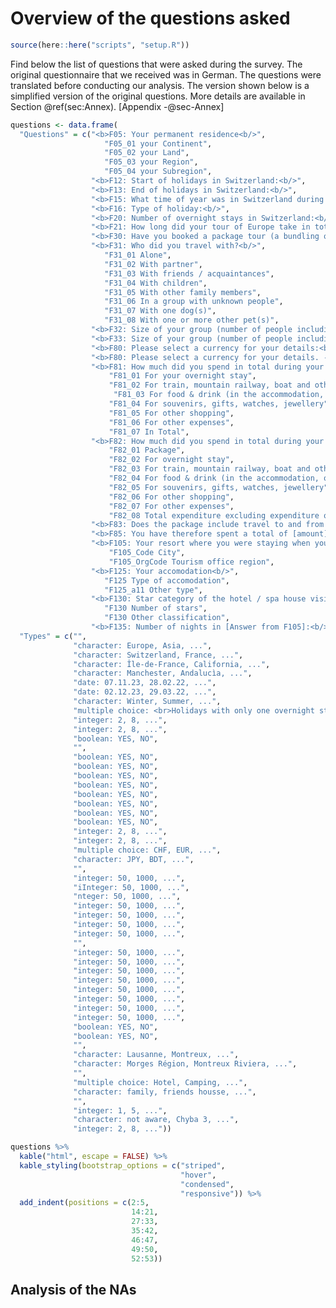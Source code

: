# Overview of the questions asked

```r
source(here::here("scripts", "setup.R"))
```

Find below the list of questions that were asked during the survey. The original questionnaire that we received was in German. The questions were translated before conducting our analysis. The version shown below is a simplified version of the original questions. More details are available in Section \@ref(sec:Annex). [Appendix -@sec-Annex]

```r
questions <- data.frame(
  "Questions" = c("<b>F05: Your permanent residence<b/>",
                     "F05_01 your Continent",
                     "F05_02 your Land",
                     "F05_03 your Region",
                     "F05_04 your Subregion",
                  "<b>F12: Start of holidays in Switzerland:<b/>",
                  "<b>F13: End of holidays in Switzerland:<b/>",
                  "<b>F15: What time of year was in Switzerland during your holidays?<b/>",
                  "<b>F16: Type of holiday:<b/>",
                  "<b>F20: Number of overnight stays in Switzerland:<b/>",
                  "<b>F21: How long did your tour of Europe take in total (including Switzerland)?<b/>",
                  "<b>F30: Have you booked a package tour (a bundling of arrival and departure, accommodation and/or other tourist services on site)?<b/>",
                  "<b>F31: Who did you travel with?<b/>",
                     "F31_01 Alone",
                     "F31_02 With partner",
                     "F31_03 With friends / acquaintances",
                     "F31_04 With children",
                     "F31_05 With other family members",
                     "F31_06 In a group with unknown people",
                     "F31_07 With one dog(s)",
                     "F31_08 With one or more other pet(s)",
                  "<b>F32: Size of your group (number of people including yourself):<b/>",
                  "<b>F33: Size of your group (number of people including yourself but excluding people you don't know):<b/>",
                  "<b>F80: Please select a currency for your details:<b/>",
                  "<b>F80: Please select a currency for your details. - Others, namely:<b/>",
                  "<b>F81: How much did you spend in total during your stay in Switzerland?<b/>",
                      "F81_01 For your overnight stay",
                      "F81_02 For train, mountain railway, boat and other public transport (without arrival and departure)",
                       "F81_03 For food & drink (in the accommodation, on the road, out and about)",
                      "F81_04 For souvenirs, gifts, watches, jewellery",
                      "F81_05 For other shopping",
                      "F81_06 For other expenses",
                      "F81_07 In Total",
                  "<b>F82: How much did you spend in total during your stay in Switzerland? (if you took a package)<b/>",
                      "F82_01 Package",
                      "F82_02 For overnight stay",
                      "F82_03 For train, mountain railway, boat and other public transport (without arrival and departure)",
                      "F82_04 For food & drink (in the accommodation, on the road, out and about)",
                      "F82_05 For souvenirs, gifts, watches, jewellery",
                      "F82_06 For other shopping",
                      "F82_07 For other expenses",
                      "F82_08 Total expenditure excluding expenditure on package holidays",
                  "<b>F83: Does the package include travel to and from the resort?<b/>",
                  "<b>F85: You have therefore spent a total of [amount] (excluding package costs) during your stay in Switzerland. Is that right?<b/>",
                  "<b>F105: Your resort where you were staying when your email address was collected for this survey:<b/>",
                      "F105_Code City",
                      "F105_OrgCode Tourism office region",
                  "<b>F125: Your accomodation<b/>",
                     "F125 Type of accomodation",
                     "F125_a11 Other type",
                  "<b>F130: Star category of the hotel / spa house visited<b/>",
                     "F130 Number of stars",
                     "F130 Other classification",
                  "<b>F135: Number of nights in [Answer from F105]:<b/>"),
  "Types" = c("",
              "character: Europe, Asia, ...",
              "character: Switzerland, France, ...",
              "character: Île-de-France, California, ...",
              "character: Manchester, Andalucìa, ...",
              "date: 07.11.23, 28.02.22, ...",
              "date: 02.12.23, 29.03.22, ...",
              "character: Winter, Summer, ...",
              "multiple choice: <br>Holidays with only one overnight stay in Switzerland, Round trip only within Switzerland (several overnight locations in Switzerland),<br>Round trip through Europe: several places to stay in Switzerland, <br>Round trip through Europe: only one overnight stay in Switzerland, ...",
              "integer: 2, 8, ...",
              "integer: 2, 8, ...",
              "boolean: YES, NO",
              "",
              "boolean: YES, NO",
              "boolean: YES, NO",
              "boolean: YES, NO",
              "boolean: YES, NO",
              "boolean: YES, NO",
              "boolean: YES, NO",
              "boolean: YES, NO",
              "boolean: YES, NO",
              "integer: 2, 8, ...",
              "integer: 2, 8, ...",
              "multiple choice: CHF, EUR, ...",
              "character: JPY, BDT, ...",
              "",
              "integer: 50, 1000, ...",
              "iInteger: 50, 1000, ...",
              "nteger: 50, 1000, ...",
              "integer: 50, 1000, ...",
              "integer: 50, 1000, ...",
              "integer: 50, 1000, ...",
              "integer: 50, 1000, ...",
              "",
              "integer: 50, 1000, ...",
              "integer: 50, 1000, ...",
              "integer: 50, 1000, ...",
              "integer: 50, 1000, ...",
              "integer: 50, 1000, ...",
              "integer: 50, 1000, ...",
              "integer: 50, 1000, ...",
              "integer: 50, 1000, ...",
              "boolean: YES, NO",
              "boolean: YES, NO",
              "",
              "character: Lausanne, Montreux, ...",
              "character: Morges Région, Montreux Riviera, ...",
              "",
              "multiple choice: Hotel, Camping, ...",
              "character: family, friends housse, ...",
              "",
              "integer: 1, 5, ...",
              "character: not aware, Chyba 3, ...",
              "integer: 2, 8, ..."))
```

```r
questions %>%
  kable("html", escape = FALSE) %>%
  kable_styling(bootstrap_options = c("striped",
                                      "hover",
                                      "condensed",
                                      "responsive")) %>%
  add_indent(positions = c(2:5,
                           14:21,
                           27:33,
                           35:42,
                           46:47,
                           49:50,
                           52:53))
```

## Analysis of the NAs
